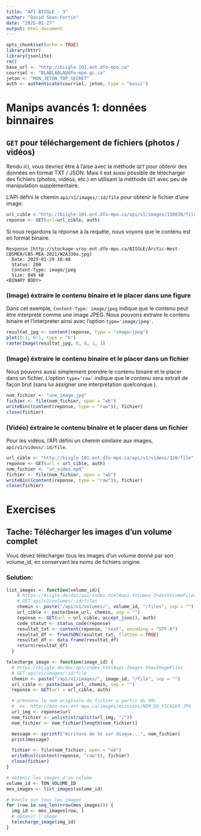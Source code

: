 ```yaml
---
title: "API BIIGLE - 3"
author: "David Sean-Fortin"
date: "2025-01-27"
output: html_document
---
```


```r
opts_chunk$set(echo = TRUE)
library(httr)
library(jsonlite)
rm()
base_url <- "http://biigle-101.ent.dfo-mpo.ca"
courriel <- "BLABLABLA@dfo-mpo.gc.ca"
jeton <- "MON_JETON_TOP_SECRET"
auth <- authenticate(courriel, jeton, type = "basic")
```

# Manips avancés 1: données binnaires

## `GET` pour téléchargement de fichiers (photos / vidéos)

Rendu ici, vous devriez être à l'aise avec la méthode `GET` pour obtenir des données en format TXT / JSON.
Mais il est aussi possible de télécharger des fichiers (photos, vidéos, etc.) en utilisant la méthode `GET` avec peu de manipulation supplémentaire.

L'API défini le chemin `api/v1/images/:id/file` pour obtenir le fichier d'une image:

```r
url_cible <-"http://biigle-101.ent.dfo-mpo.ca/api/v1/images/150838/file"
reponse <- GET(url=url_cible, auth)
```

Si nous regardons la réponse à la requête, nous voyons que le contenu est en format binaire.
```
Response [http://stockage-vroy.ent.dfo-mpo.ca/BIIGLE/Arctic-West-CBSMEA/CBS-MEA-2021/W2A330a.jpg]
  Date: 2025-01-29 18:48
  Status: 200
  Content-Type: image/jpeg
  Size: 849 kB
<BINARY BODY>
```

### (Image) éxtraire le contenu binaire et le placer dans une figure
Dans cet exemple, `Content-Type: image/jpeg` indique que le contenu peut être interpreté comme une image JPEG.
Nous pouvons extraire le contenu binaire et l'interpreter ainsi avec l'option `type='image/jpeg'`.

```r
resultat_jpg <- content(reponse, type = "image/jpeg")
plot(0:1, 0:1, type = "n")
rasterImage(resultat_jpg, 0, 0, 1, 1)
```

### (Image) éxtraire le contenu binaire et le placer dans un fichier
Nous pouvons aussi simplement prendre le contenu binaire et le placer dans un fichier.
L'option `type='raw'` indique que le contenu sera extrait de façon brut (sans lui assigner une interprétation quelconque ).

```r
nom_fichier <- "une_image.jpg"
fichier <- file(nom_fichier, open = "wb")
writeBin((content(reponse, type = "raw")), fichier)
close(fichier)
```

### (Vidéo) éxtraire le contenu binaire et le placer dans un fichier
Pour les vidéos, l'API défini un chemin similaire aux images, `api/v1/videos/:id/file`.

```r
url_cible <- "http://biigle-101.ent.dfo-mpo.ca/api/v1/videos/320/file"
reponse <- GET(url = url_cible, auth)
nom_fichier <- "un_video.mp4"
fichier <- file(nom_fichier, open = "wb")
writeBin((content(reponse, type = "raw")), fichier)
close(fichier)
```

# Exercises

## Tache: Télécharger les images d'un volume complet

Vous devez télécharger tous les images d'un volume donné par son volume_id, en conservant les noms de fichiers origine.

### Solution: 
```r
list_images <- function(volume_id){
    # https://biigle.de/doc/api/index.html#api-Volumes-IndexVolumeFiles
    # GET api/v1/volumes/:id/files
    chemin <- paste("/api/v1/volumes/", volume_id, "/files", sep = "")
    url_cible <- paste(base_url, chemin, sep = "")
    reponse <- GET(url = url_cible, accept_json(), auth)
    code_statut <- status_code(reponse)
    resultat_txt <- content(reponse, "text", encoding = "UTF-8")
    resultat_df <- fromJSON(resultat_txt, flatten = TRUE)
    resultat_df <- data.frame(resultat_df)
    return(resultat_df)
  }

telecharge_image <- function(image_id) {
  # https://biigle.de/doc/api/index.html#api-Images-ShowImageFiles
  # GET api/v1/images/:id/file
  chemin <- paste("/api/v1/images/", image_id, "/file", sep = "")
  url_cible <- paste(base_url, chemin, sep = "")
  reponse <- GET(url = url_cible, auth)

  # prennons le nom originale du fichier a partir du URL
  #  ex. http://mon-nas.ent-mpo.ca/images/missions/NOM_DU_FICHIER.JPG
  url_img <- reponse$url
  nom_fichier <- unlist(strsplit(url_img, "/"))
  nom_fichier <- nom_fichier[length(nom_fichier)]

  message <- sprintf("écriture de %s sur disque...", nom_fichier)
  print(message)

  fichier <- file(nom_fichier, open = "wb")
  writeBin((content(reponse, "raw")), fichier)
  close(fichier)
}

# obtenir les images d'un volume
volume_id <- TON_VOLUME_ID
mes_images <- list_images(volume_id)

# boucle sur tous les images
for (row in seq_len(nrow(mes_images))) {
  img_id <- mes_images[row, ]
  # obtenir l'image
  telecharge_image(img_id)
}
```

